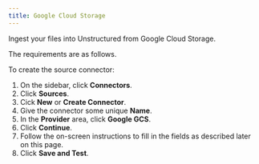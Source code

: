 ```yaml
---
title: Google Cloud Storage
---
```


Ingest your files into Unstructured from Google Cloud Storage.

The requirements are as follows.


<GCSPrerequisites />

To create the source connector:

1. On the sidebar, click **Connectors**.
2. Click **Sources**.
3. Cick **New** or **Create Connector**.
4. Give the connector some unique **Name**.
5. In the **Provider** area, click **Google GCS**.
6. Click **Continue**. 
7. Follow the on-screen instructions to fill in the fields as described later on this page.
8. Click **Save and Test**.


<GCSFields />
